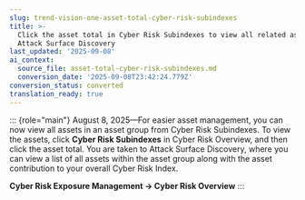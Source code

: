 ```yaml
---
slug: trend-vision-one-asset-total-cyber-risk-subindexes
title: >-
  Click the asset total in Cyber Risk Subindexes to view all related assets in
  Attack Surface Discovery
last_updated: '2025-09-08'
ai_context:
  source_file: asset-total-cyber-risk-subindexes.md
  conversion_date: '2025-09-08T23:42:24.779Z'
conversion_status: converted
translation_ready: true
---
```


::: {role="main"}
August 8, 2025—For easier asset management, you can now view all assets in an asset group from Cyber Risk Subindexes. To view the assets, click **Cyber Risk Subindexes** in Cyber Risk Overview, and then click the asset total. You are taken to Attack Surface Discovery, where you can view a list of all assets within the asset group along with the asset contribution to your overall Cyber Risk Index.

**Cyber Risk Exposure Management → Cyber Risk Overview**
:::
